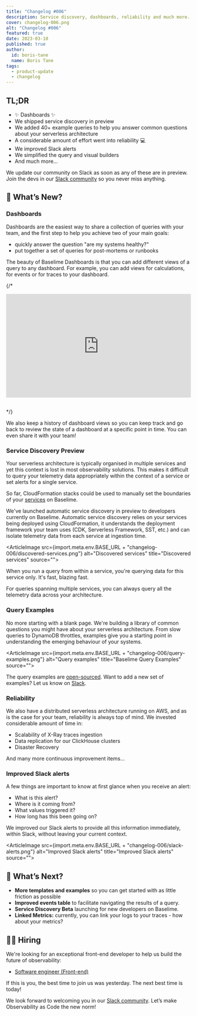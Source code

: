 ```yaml
---
title: "Changelog #006"
description: Service discovery, dashboards, reliability and much more... 
cover: changelog-006.png
alt: "Changelog #006"
featured: true
date: 2023-03-10
published: true
author:
  id: boris-tane
  name: Boris Tane
tags: 
  - product-update
  - changelog
---
```


## TL;DR

- ✨ Dashboards ✨
- We shipped service discovery in preview
- We added 40+ example queries to help you answer common questions about your serverless architecture
- A considerable amount of effort went into reliability 💻
- We improved Slack alerts
- We simplified the query and visual builders
- And much more…

We update our community on Slack as soon as any of these are in preview. Join the devs in our [Slack community](https://join.slack.com/t/baselimecommunity/shared_invite/zt-1hea7g9uu-z69IghjEqPqD4P0rRlEQVw) so you never miss anything.

## 💯 What’s New?

### Dashboards

Dashboards are the easiest way to share a collection of queries with your team, and the first step to help you achieve two of your main goals:
- quickly answer the question "are my systems healthy?"
- put together a set of queries for post-mortems or runbooks 

The beauty of Baselime Dashboards is that you can add different views of a query to any dashboard. For example, you can add views for calculations, for events or for traces to your dashboard. 

{/* <div style="margin-bottom: 30px">
<style>.embed-container { position: relative; padding-bottom: 56.25%; height: 0; overflow: hidden; max-width: 100%; } .embed-container iframe, .embed-container object, .embed-container embed { position: absolute; top: 0; left: 0; width: 100%; height: 100%; }</style><div class='embed-container'><iframe src='https://www.youtube.com/embed/IaJVCTEELfg' frameborder='0' allowfullscreen></iframe></div>
</div> */}

We also keep a history of dashboard views so you can keep track and go back to review the state of a dashboard at a specific point in time. You can even share it with your team!

### Service Discovery Preview

Your serverless architecture is typically organised in multiple services and yet this context is lost in most observability solutions. This makes it difficult to query your telemetry data appropriately within the context of a service or set alerts for a single service.

So far, CloudFormation stacks could be used to manually set the boundaries of your [services](https://docs.baselime.io/concepts/#services) on Baselime.

We've launched automatic service discovery in preview to developers currently on Baselime. Automatic service discovery relies on your services being deployed using CloudFormation, it understands the deployment framework your team uses (CDK, Serverless Framework, SST, etc.) and can isolate telemetry data from each service at ingestion time.

<ArticleImage   src={import.meta.env.BASE_URL + "changelog-006/discovered-services.png"}  alt="Discovered services" title="Discovered services" source="">
</ArticleImage>

When you run a query from within a service, you're querying data for this service only. It's fast, blazing fast.

For queries spanning multiple services, you can always query all the telemetry data across your architecture.

### Query Examples

No more starting with a blank page. We're building a library of common questions you might have about your serverless architecture. From slow queries to DynamoDB throttles, examples give you a starting point in understanding the emerging behaviour of your systems.

<ArticleImage   src={import.meta.env.BASE_URL + "changelog-006/query-examples.png"}  alt="Query examples" title="Baselime Query Examples" source="">
</ArticleImage>

The query examples are [open-sourced](https://github.com/Baselime/templates). Want to add a new set of examples? Let us know on [Slack](https://join.slack.com/t/baselimecommunity/shared_invite/zt-1hea7g9uu-z69IghjEqPqD4P0rRlEQVw).


### Reliability

We also have a distributed serverless architecture running on AWS, and as is the case for your team, reliability is always top of mind. We invested considerable amount of time in:
- Scalability of X-Ray traces ingestion
- Data replication for our ClickHouse clusters
- Disaster Recovery

And many more continuous improvement items...


### Improved Slack alerts

A few things are important to know at first glance when you receive an alert:
- What is this alert?
- Where is it coming from?
- What values triggered it?
- How long has this been going on?

We improved our Slack alerts to provide all this information immediately, within Slack, without leaving your current context.

<ArticleImage   src={import.meta.env.BASE_URL + "changelog-006/slack-alerts.png"}  alt="Improved Slack alerts" title="Improved Slack alerts" source="">
</ArticleImage>



## 🎯 What’s Next?

- **More templates and examples** so you can get started with as little friction as possible
- **Improved events table** to facilitate navigating the results of a query.
- **Service Discovery Beta** launching for new developers on Baselime.
- **Linked Metrics:** currently, you can link your logs to your traces - how about your metrics?

## 👨‍💻 Hiring

We're looking for an exceptional front-end developer to help us build the future of observability:

- [Software engineer (Front-end)](https://www.notion.so/Software-Engineer-Front-end-7bce84e54e30428dacfad803c2932eec)

If this is you, the best time to join us was yesterday. The next best time is today!

We look forward to welcoming you in our [Slack community](https://join.slack.com/t/baselimecommunity/shared_invite/zt-1eu7l0ag1-wxYXQV6Fr_aiB3ZPm3LhDQ). Let’s make Observability as Code the new norm!